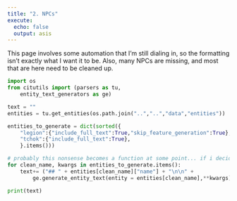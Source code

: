 ```yaml
---
title: "2. NPCs"
execute: 
  echo: false
  output: asis
---
```

This page involves some automation that I'm still dialing in, so the formatting isn't exactly what I want it to be. Also, many NPCs are missing, and most that are here need to be cleaned up. 

```python
import os
from citutils import (parsers as tu, 
    entity_text_generators as ge)

text = ""
entities = tu.get_entities(os.path.join("..","..","data","entities"))

entities_to_generate = dict(sorted({
    "legion":{"include_full_text":True,"skip_feature_generation":True},
    "tchok":{"include_full_text":True},
    }.items()))

# probably this nonsense becomes a function at some point... if i decide this is how i want to automate stuff
for clean_name, kwargs in entities_to_generate.items():
    text+= ("## " + entities[clean_name]["name"] + "\n\n" + 
        ge.generate_entity_text(entity = entities[clean_name],**kwargs))

print(text)
```